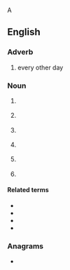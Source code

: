 A

==English==

===Adverb===
{{en-adv|-}}

# {{lb|en|medical}} every other day

===Noun===
{{head|en|noun}}

# {{lb|en|computing}} {{init of|en||end of data}}
# {{lb|en|Internet slang}} {{init of|en||end of discussion}}
# {{lb|en|military|law enforcement}} {{init of|en|[[explosive]] [[ordnance]] [[disposal]]}}
# {{lb|en|finance|legal}} {{init of|en|[[event]] of [[default]]}}
# {{lb|en|business}} {{init of|en||end of day}}
# {{lb|en|aviation}} {{init of|en|[[end]] of [[daylight]]}}

====Related terms====
* {{l|en|BOF}}
* {{l|en|EOB}}
* {{l|en|EOF}}
* {{l|en|BOD}}

===Anagrams===
* {{anagrams|en|a=deo|-ode|DOE|Doe|EDO|Edo|ODE|OED|deo|doe|ode}}